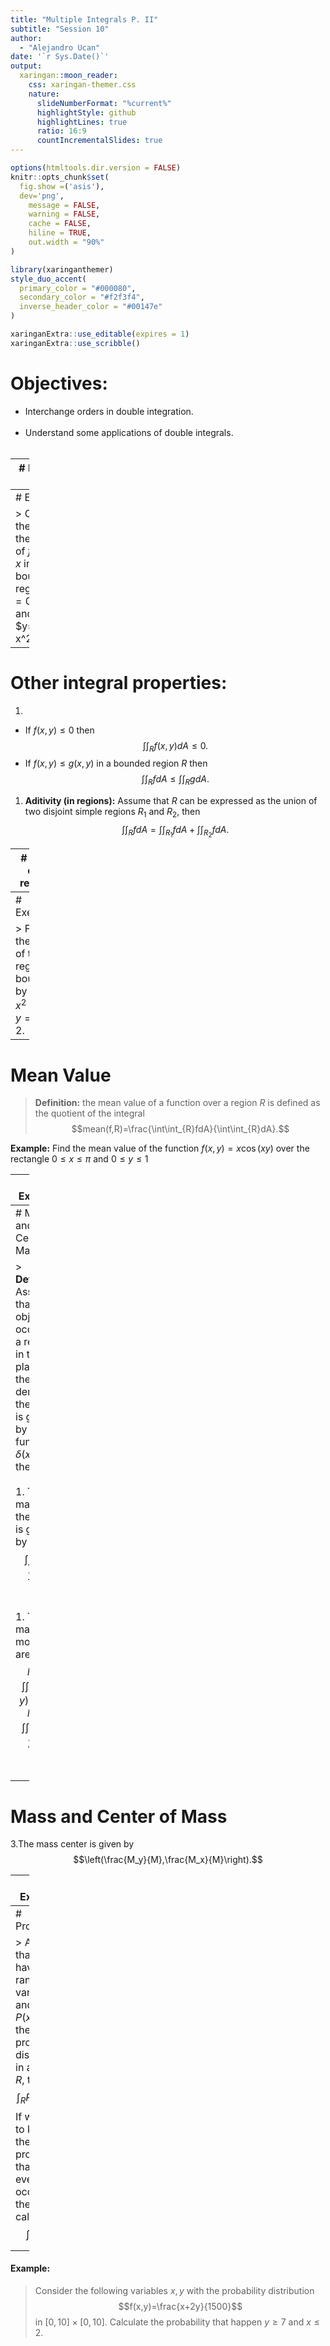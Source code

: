```yaml
---
title: "Multiple Integrals P. II"
subtitle: "Session 10"
author: 
  - "Alejandro Ucan"
date: '`r Sys.Date()`'
output:
  xaringan::moon_reader:
    css: xaringan-themer.css
    nature:
      slideNumberFormat: "%current%"
      highlightStyle: github
      highlightLines: true
      ratio: 16:9
      countIncrementalSlides: true
---
```


```r
options(htmltools.dir.version = FALSE)
knitr::opts_chunk$set(
  fig.show =('asis'),
  dev='png',
	message = FALSE,
	warning = FALSE,
	cache = FALSE,
	hiline = TRUE,
	out.width = "90%"
)
```

```r
library(xaringanthemer)
style_duo_accent(
  primary_color = "#000080",
  secondary_color = "#f2f3f4",
  inverse_header_color = "#00147e"
)
```

```r
xaringanExtra::use_editable(expires = 1)
xaringanExtra::use_scribble()
```
# Objectives:

 * Interchange orders in double integration. <br/><br/>
 * Understand some applications of double integrals. <br/><br/>

---
# Example 1:


> Find the value of the integral of $f(x,y)=4x+2$ in the bounded region by $y=x^2$ and $y=2x$ integrating first with respect to $x$ .



---
# Exercise:

> Compute the value of the integral of $f(x,y)=x$ in the bounded region by $x=0,$ $y=0$ and $y=\sqrt{1-x^2}.$


---
# Other integral properties:

1.  
  * If $f(x,y)\leq 0$ then $$\int\int_{R} f(x,y)dA \leq 0.$$
  * If $f(x,y)\leq g(x,y)$ in a bounded region $R$ then $$\int\int_{R}f dA \leq \int\int_R g dA.$$
  
1. __Aditivity (in regions):__ Assume that $R$ can be expressed as the union of two disjoint simple regions $R_1$ and $R_2,$ then $$\int\int_R f dA =\int\int_{R_1}f dA + \int\int_{R_2} f dA.$$

---
# Area of a region:

> __Definition:__ the area of a plane region $R$ in $\mathbb{R}^2$ is given by the integral $$\int\int_{R}dA.$$

__Example:__ Compute the area of the region bounded by $y=\sqrt{x}$ and $y=x^2$


---
# Exercise:

> Find the area of the region bounded by $y=x^2$ and $y=x+2.$


---
# Mean Value

> __Definition:__ the mean value of a function over a region $R$ is defined as the quotient of the integral $$mean(f,R)=\frac{\int\int_{R}fdA}{\int\int_{R}dA}.$$

__Example:__ Find the mean value of the function $f(x,y)=x\cos(xy)$ over the rectangle $0\leq x\leq \pi$ and $0\leq y\leq 1$


---
# Exercise: 

> The following function describe a distribution of ages in a school where $x$ represent the number of male students and $y$ the number of female students, $f(x,y)=xy+x^2+y^3,$ if we know that $0\leq x\leq 10$ and $0\leq y\leq5.$ Find the average age.

---
# Mass and Center of Mass

> __Definition:__ Assume that an object occupies a region $R$ in the plane, and the density of the object is given by the function $\delta(x,y),$ then <br/><br/>
1. The mass of the object is given by $$\int\int_R \delta(x,y)dA.$$ <br/><br/>
1. The mass' moments are: $$M_x=\int\int_R y\delta(x,y)dA \mbox{ and } M_y=\int\int_R x\delta(x,y)dA.$$ <br/><br/>
---


# Mass and Center of Mass
3.The mass center is given by $$\left(\frac{M_y}{M},\frac{M_x}{M}\right).$$

---
# Exercise:

> In the triangle bounded by $0\leq x\leq 1$ and $0\leq y \leq 2x$ we have a density distribution by $\delta(x,y)=6x+6y+6.$ Compute the mass and the center of mass.

---
# Probability

> Assume that we have random variables $x$ and $y,$ and $P(x,y)$ is the probability distribution in a region $R,$ that is, $$\int_R PdA=1.$$ If we want to know the probability that an event $C$ occurs, then we calculate $$\int_C PdA.$$
---

#### Example:

> Consider the following variables $x,y$ with the probability distribution $$f(x,y)=\frac{x+2y}{1500}$$ in $[0,10]\times[0,10].$ Calculate the probability that happen $y\geq 7$ and $x\leq 2$.

